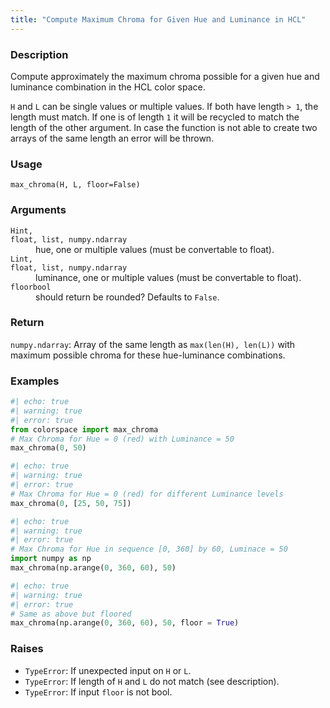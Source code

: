 ```yaml
---
title: "Compute Maximum Chroma for Given Hue and Luminance in HCL"
---
```


### Description

Compute approximately the maximum chroma possible for a given hue
and luminance combination in the HCL color space.

`H` and `L` can be single values or multiple values. If both have length `>
1`, the length must match. If one is of length `1` it will be recycled to
match the length of the other argument. In case the function is not able to
create two arrays of the same length an error will be thrown.

### Usage

<pre><code class='language-python'>max_chroma(H, L, floor=False)</code></pre>

### Arguments

<dl class="pyp-list param-list">
  <dt style = "white-space: nowrap; font-family: monospace; vertical-align: top">
   <code id="colorspace.utils.max_chroma:H">H</code><code class="argument-class">int, float, list, numpy.ndarray</code>
  </dt>
 <dd>hue, one or multiple values (must be
convertable to float).</dd>
  <dt style = "white-space: nowrap; font-family: monospace; vertical-align: top">
   <code id="colorspace.utils.max_chroma:L">L</code><code class="argument-class">int, float, list, numpy.ndarray</code>
  </dt>
 <dd>luminance, one or multiple values (must be
convertable to float).</dd>
  <dt style = "white-space: nowrap; font-family: monospace; vertical-align: top">
   <code id="colorspace.utils.max_chroma:floor">floor</code><code class="argument-class">bool</code>
  </dt>
 <dd>should return be rounded? Defaults to `False`.</dd>
</dl>

### Return

<code>numpy.ndarray</code>: Array of the same length as `max(len(H), len(L))` with
maximum possible chroma for these hue-luminance combinations.

### Examples

```python
#| echo: true
#| warning: true
#| error: true
from colorspace import max_chroma
# Max Chroma for Hue = 0 (red) with Luminance = 50
max_chroma(0, 50)
```

```python
#| echo: true
#| warning: true
#| error: true
# Max Chroma for Hue = 0 (red) for different Luminance levels
max_chroma(0, [25, 50, 75])
```

```python
#| echo: true
#| warning: true
#| error: true
# Max Chroma for Hue in sequence [0, 360] by 60, Luminace = 50
import numpy as np
max_chroma(np.arange(0, 360, 60), 50)

```

```python
#| echo: true
#| warning: true
#| error: true
# Same as above but floored
max_chroma(np.arange(0, 360, 60), 50, floor = True)
```




### Raises

<ul class="python-raises">
<li><code class="text-warning">TypeError</code>: If unexpected input on `H` or `L`.
<li><code class="text-warning">TypeError</code>: If length of `H` and `L` do not match (see description).
<li><code class="text-warning">TypeError</code>: If input `floor` is not bool.
</ul>

